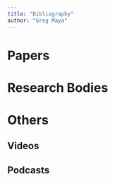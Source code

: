 ```yaml
---
title: "Bibliography"
author: "Greg Maya"
---
```


# Papers

# Research Bodies

# Others
## Videos


## Podcasts
